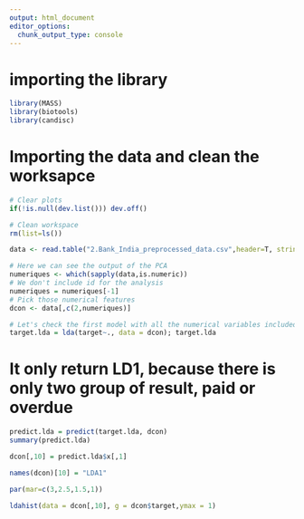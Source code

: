 ```yaml
---
output: html_document
editor_options: 
  chunk_output_type: console
---
```

# importing the library

```r
library(MASS)
library(biotools)
library(candisc)
```


# Importing the data and clean the worksapce

```r
# Clear plots
if(!is.null(dev.list())) dev.off()

# Clean workspace
rm(list=ls())

data <- read.table("2.Bank_India_preprocessed_data.csv",header=T, stringsAsFactors=TRUE, sep=","); summary(data)
```


```r
# Here we can see the output of the PCA 
numeriques <- which(sapply(data,is.numeric))
# We don't include id for the analysis
numeriques = numeriques[-1]
# Pick those numerical features
dcon <- data[,c(2,numeriques)]

```

```r
# Let's check the first model with all the numerical variables included.
target.lda = lda(target~., data = dcon); target.lda

```

# It only return LD1, because there is only two group of result, paid or overdue

```r

predict.lda = predict(target.lda, dcon)
summary(predict.lda)

dcon[,10] = predict.lda$x[,1]

names(dcon)[10] = "LDA1"
```

```r
par(mar=c(3,2.5,1.5,1))

ldahist(data = dcon[,10], g = dcon$target,ymax = 1)

```


```r

```

